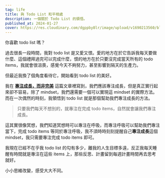 ```yaml
---
tag: life
title: 與 Todo List 和平相處
description: 一個關於 Todo List 的領悟。
published_at: 2024-01-27
cover: https://res.cloudinary.com/dgppby8lr/image/upload/v1690213560/blog/test_dewcgh.png
---
```


你喜歡 todo list 嗎？

過去很長一段時間，我對 todo list 是又愛又恨。愛的地方在於它告訴我每天要做什麼、這個禮拜過完可以完成什麼，恨的地方在於只要沒完成當天所有的 todo items，我就會很沮喪，感覺今天不夠努力，甚至影響到隔天的生產力。

但最近我換了個角度看待它，開始看到 todo list 的美好。

我在 [**專注成長，而非完美**](https://justincy.com/articles/focusgrow) 這篇文章裡寫到，我們應該專注成長，但是真正實行起來卻不容易，除了 mindset，我們還需要一個可以實現這 mindset 的實際方法。而在一次偶然的時刻，我領悟到 todo list 就是那個幫助我們專注成長的方法。

> 只要我們每天不想別的，就專注在完成 todo items，自然就會讓我們專注成長。

這其實很像冥想，我們知道冥想時可以專注在呼吸，而專注呼吸可以幫助我們專注當下，完成 todo items 等同於專注呼吸，我不須時時刻刻提醒自己**專注成長**這個 mindset，我只需要專注完成 todo items 即可。

我現在已經不在乎我 todo list 的勾有多少，離我的人生目標多遠，反正我每天睡醒有時間就是專注在這些 items 上，那些反思、計畫留到每週計畫時間再去思考就好。

小小思維改變，感受大大不同。

